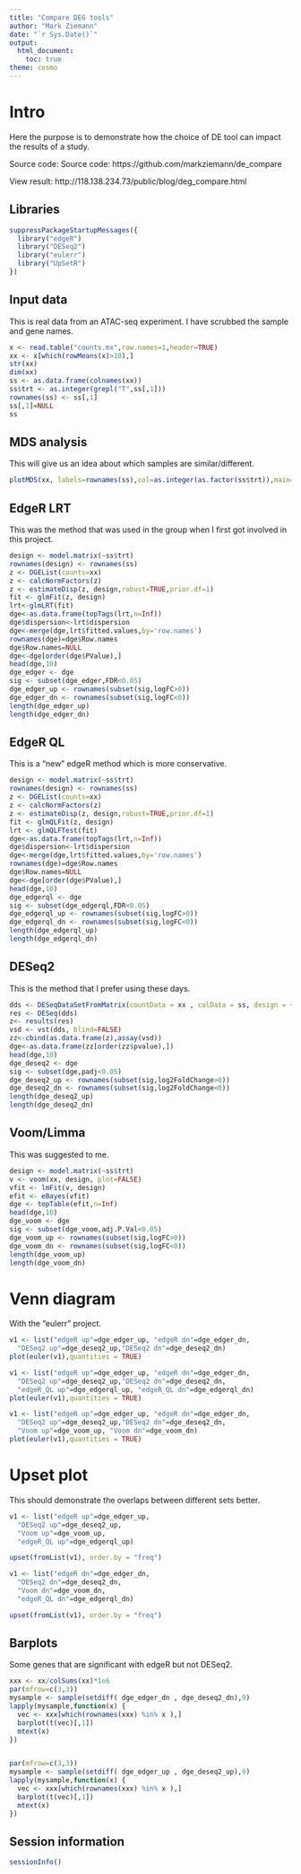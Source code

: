 ```yaml
---
title: "Compare DEG tools"
author: "Mark Ziemann"
date: "`r Sys.Date()`"
output:
  html_document:
    toc: true
theme: cosmo
---
```


# Intro

Here the purpose is to demonstrate how the choice of DE tool can impact the results of a study.

Source code: Source code: https://github.com/markziemann/de_compare

View result: http://118.138.234.73/public/blog/deg_compare.html

## Libraries

```r
suppressPackageStartupMessages({
  library("edgeR")
  library("DESeq2")
  library("eulerr")
  library("UpSetR")
})  
```

## Input data

This is real data from an ATAC-seq experiment.
I have scrubbed the sample and gene names.

```r
x <- read.table("counts.mx",row.names=1,header=TRUE)
xx <- x[which(rowMeans(x)>10),]
str(xx)
dim(xx)
ss <- as.data.frame(colnames(xx))
ss$trt <- as.integer(grepl("T",ss[,1]))
rownames(ss) <- ss[,1]
ss[,1]=NULL
ss
```

## MDS analysis

This will give us an idea about which samples are similar/different.

```r
plotMDS(xx, labels=rownames(ss),col=as.integer(as.factor(ss$trt)),main="MDS")
```

## EdgeR LRT

This was the method that was used in the group when I first got involved in this project.

```r

design <- model.matrix(~ss$trt)
rownames(design) <- rownames(ss)
z <- DGEList(counts=xx)
z <- calcNormFactors(z)
z <- estimateDisp(z, design,robust=TRUE,prior.df=1)
fit <- glmFit(z, design)
lrt<-glmLRT(fit)
dge<-as.data.frame(topTags(lrt,n=Inf))
dge$dispersion<-lrt$dispersion
dge<-merge(dge,lrt$fitted.values,by='row.names')
rownames(dge)=dge$Row.names
dge$Row.names=NULL
dge<-dge[order(dge$PValue),]
head(dge,10)
dge_edger <- dge
sig <- subset(dge_edger,FDR<0.05)
dge_edger_up <- rownames(subset(sig,logFC>0))
dge_edger_dn <- rownames(subset(sig,logFC<0))
length(dge_edger_up)
length(dge_edger_dn)

```

## EdgeR QL

This is a "new" edgeR method which is more conservative.

```r

design <- model.matrix(~ss$trt)
rownames(design) <- rownames(ss)
z <- DGEList(counts=xx)
z <- calcNormFactors(z)
z <- estimateDisp(z, design,robust=TRUE,prior.df=1)
fit <- glmQLFit(z, design)
lrt <- glmQLFTest(fit)
dge<-as.data.frame(topTags(lrt,n=Inf))
dge$dispersion<-lrt$dispersion
dge<-merge(dge,lrt$fitted.values,by='row.names')
rownames(dge)=dge$Row.names
dge$Row.names=NULL
dge<-dge[order(dge$PValue),]
head(dge,10)
dge_edgerql <- dge
sig <- subset(dge_edgerql,FDR<0.05)
dge_edgerql_up <- rownames(subset(sig,logFC>0))
dge_edgerql_dn <- rownames(subset(sig,logFC<0))
length(dge_edgerql_up)
length(dge_edgerql_dn)

```

## DESeq2

This is the method that I prefer using these days.

```r

dds <- DESeqDataSetFromMatrix(countData = xx , colData = ss, design = ~ trt )
res <- DESeq(dds)
z<- results(res)
vsd <- vst(dds, blind=FALSE)
zz<-cbind(as.data.frame(z),assay(vsd))
dge<-as.data.frame(zz[order(zz$pvalue),])
head(dge,10)
dge_deseq2 <- dge
sig <- subset(dge,padj<0.05)
dge_deseq2_up <- rownames(subset(sig,log2FoldChange>0))
dge_deseq2_dn <- rownames(subset(sig,log2FoldChange<0))
length(dge_deseq2_up)
length(dge_deseq2_dn)

```



## Voom/Limma

This was suggested to me.

```r

design <- model.matrix(~ss$trt)
v <- voom(xx, design, plot=FALSE)
vfit <- lmFit(v, design)
efit <- eBayes(vfit)
dge <- topTable(efit,n=Inf)
head(dge,10)
dge_voom <- dge
sig <- subset(dge_voom,adj.P.Val<0.05)
dge_voom_up <- rownames(subset(sig,logFC>0))
dge_voom_dn <- rownames(subset(sig,logFC<0))
length(dge_voom_up)
length(dge_voom_dn)

```

# Venn diagram

With the "eulerr" project.

```r

v1 <- list("edgeR up"=dge_edger_up, "edgeR dn"=dge_edger_dn,
  "DESeq2 up"=dge_deseq2_up,"DESeq2 dn"=dge_deseq2_dn)
plot(euler(v1),quantities = TRUE)

v1 <- list("edgeR up"=dge_edger_up, "edgeR dn"=dge_edger_dn,
  "DESeq2 up"=dge_deseq2_up,"DESeq2 dn"=dge_deseq2_dn,
  "edgeR_QL up"=dge_edgerql_up, "edgeR_QL dn"=dge_edgerql_dn)
plot(euler(v1),quantities = TRUE)

v1 <- list("edgeR up"=dge_edger_up, "edgeR dn"=dge_edger_dn,
  "DESeq2 up"=dge_deseq2_up,"DESeq2 dn"=dge_deseq2_dn,
  "Voom up"=dge_voom_up, "Voom dn"=dge_voom_dn)
plot(euler(v1),quantities = TRUE)

```

# Upset plot

This should demonstrate the overlaps between different sets better.

```r
v1 <- list("edgeR up"=dge_edger_up, 
  "DESeq2 up"=dge_deseq2_up,
  "Voom up"=dge_voom_up, 
  "edgeR_QL up"=dge_edgerql_up)

upset(fromList(v1), order.by = "freq")

v1 <- list("edgeR dn"=dge_edger_dn,
  "DESeq2 dn"=dge_deseq2_dn,
  "Voom dn"=dge_voom_dn,
  "edgeR_QL dn"=dge_edgerql_dn)

upset(fromList(v1), order.by = "freq")

```

## Barplots

Some genes that are significant with edgeR but not DESeq2.

```r

xxx <- xx/colSums(xx)*1e6
par(mfrow=c(3,3))
mysample <- sample(setdiff( dge_edger_dn , dge_deseq2_dn),9)
lapply(mysample,function(x) { 
  vec <- xxx[which(rownames(xxx) %in% x ),]
  barplot(t(vec)[,1])
  mtext(x) 
})


par(mfrow=c(3,3))
mysample <- sample(setdiff( dge_edger_up , dge_deseq2_up),9)
lapply(mysample,function(x) { 
  vec <- xxx[which(rownames(xxx) %in% x ),]
  barplot(t(vec)[,1])
  mtext(x) 
})

```


## Session information

```r
sessionInfo()
```

